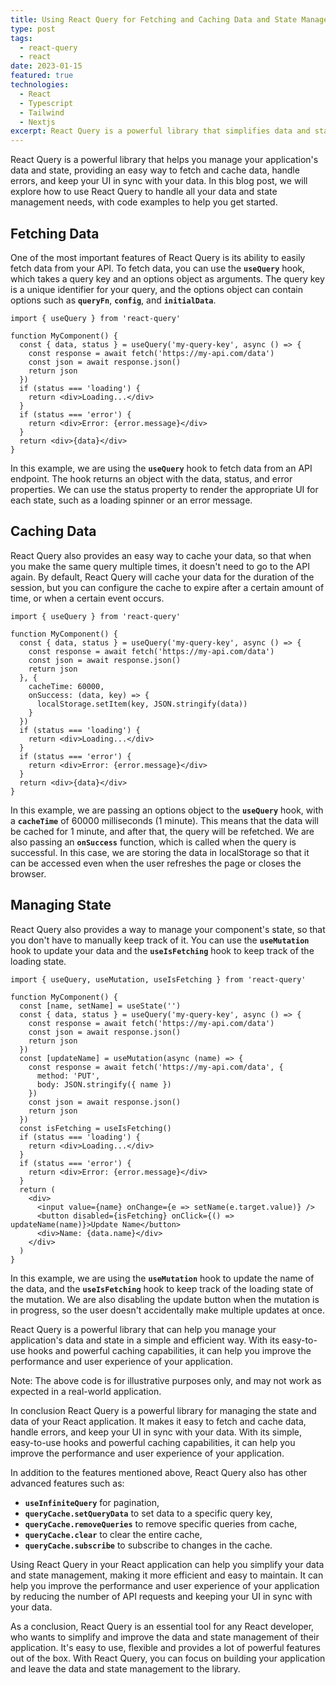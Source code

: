 ```yaml
---
title: Using React Query for Fetching and Caching Data and State Management
type: post
tags:
  - react-query
  - react
date: 2023-01-15
featured: true
technologies:
  - React
  - Typescript
  - Tailwind
  - Nextjs
excerpt: React Query is a powerful library that simplifies data and state management in React applications. It provides easy-to-use hooks for fetching and caching data, handling errors, and keeping the UI in sync with the data.
---
```


React Query is a powerful library that helps you manage your application's data and state, providing an easy way to fetch and cache data, handle errors, and keep your UI in sync with your data. In this blog post, we will explore how to use React Query to handle all your data and state management needs, with code examples to help you get started.

## **Fetching Data**

One of the most important features of React Query is its ability to easily fetch data from your API. To fetch data, you can use the **`useQuery`** hook, which takes a query key and an options object as arguments. The query key is a unique identifier for your query, and the options object can contain options such as **`queryFn`**, **`config`**, and **`initialData`**.

```
import { useQuery } from 'react-query'

function MyComponent() {
  const { data, status } = useQuery('my-query-key', async () => {
    const response = await fetch('https://my-api.com/data')
    const json = await response.json()
    return json
  })
  if (status === 'loading') {
    return <div>Loading...</div>
  }
  if (status === 'error') {
    return <div>Error: {error.message}</div>
  }
  return <div>{data}</div>
}

```

In this example, we are using the **`useQuery`** hook to fetch data from an API endpoint. The hook returns an object with the data, status, and error properties. We can use the status property to render the appropriate UI for each state, such as a loading spinner or an error message.

## **Caching Data**

React Query also provides an easy way to cache your data, so that when you make the same query multiple times, it doesn't need to go to the API again. By default, React Query will cache your data for the duration of the session, but you can configure the cache to expire after a certain amount of time, or when a certain event occurs.

```
import { useQuery } from 'react-query'

function MyComponent() {
  const { data, status } = useQuery('my-query-key', async () => {
    const response = await fetch('https://my-api.com/data')
    const json = await response.json()
    return json
  }, {
    cacheTime: 60000,
    onSuccess: (data, key) => {
      localStorage.setItem(key, JSON.stringify(data))
    }
  })
  if (status === 'loading') {
    return <div>Loading...</div>
  }
  if (status === 'error') {
    return <div>Error: {error.message}</div>
  }
  return <div>{data}</div>
}

```

In this example, we are passing an options object to the **`useQuery`** hook, with a **`cacheTime`** of 60000 milliseconds (1 minute). This means that the data will be cached for 1 minute, and after that, the query will be refetched. We are also passing an **`onSuccess`** function, which is called when the query is successful. In this case, we are storing the data in localStorage so that it can be accessed even when the user refreshes the page or closes the browser.

## **Managing State**

React Query also provides a way to manage your component's state, so that you don't have to manually keep track of it. You can use the **`useMutation`** hook to update your data and the **`useIsFetching`** hook to keep track of the loading state.

```
import { useQuery, useMutation, useIsFetching } from 'react-query'

function MyComponent() {
  const [name, setName] = useState('')
  const { data, status } = useQuery('my-query-key', async () => {
    const response = await fetch('https://my-api.com/data')
    const json = await response.json()
    return json
  })
  const [updateName] = useMutation(async (name) => {
    const response = await fetch('https://my-api.com/data', {
      method: 'PUT',
      body: JSON.stringify({ name })
    })
    const json = await response.json()
    return json
  })
  const isFetching = useIsFetching()
  if (status === 'loading') {
    return <div>Loading...</div>
  }
  if (status === 'error') {
    return <div>Error: {error.message}</div>
  }
  return (
    <div>
      <input value={name} onChange={e => setName(e.target.value)} />
      <button disabled={isFetching} onClick={() => updateName(name)}>Update Name</button>
      <div>Name: {data.name}</div>
    </div>
  )
}

```

In this example, we are using the **`useMutation`** hook to update the name of the data, and the **`useIsFetching`** hook to keep track of the loading state of the mutation. We are also disabling the update button when the mutation is in progress, so the user doesn't accidentally make multiple updates at once.

React Query is a powerful library that can help you manage your application's data and state in a simple and efficient way. With its easy-to-use hooks and powerful caching capabilities, it can help you improve the performance and user experience of your application.

Note: The above code is for illustrative purposes only, and may not work as expected in a real-world application.

In conclusion React Query is a powerful library for managing the state and data of your React application. It makes it easy to fetch and cache data, handle errors, and keep your UI in sync with your data. With its simple, easy-to-use hooks and powerful caching capabilities, it can help you improve the performance and user experience of your application.

In addition to the features mentioned above, React Query also has other advanced features such as:

- **`useInfiniteQuery`** for pagination,
- **`queryCache.setQueryData`** to set data to a specific query key,
- **`queryCache.removeQueries`** to remove specific queries from cache,
- **`queryCache.clear`** to clear the entire cache,
- **`queryCache.subscribe`** to subscribe to changes in the cache.

Using React Query in your React application can help you simplify your data and state management, making it more efficient and easy to maintain. It can help you improve the performance and user experience of your application by reducing the number of API requests and keeping your UI in sync with your data.

As a conclusion, React Query is an essential tool for any React developer, who wants to simplify and improve the data and state management of their application. It's easy to use, flexible and provides a lot of powerful features out of the box. With React Query, you can focus on building your application and leave the data and state management to the library.
